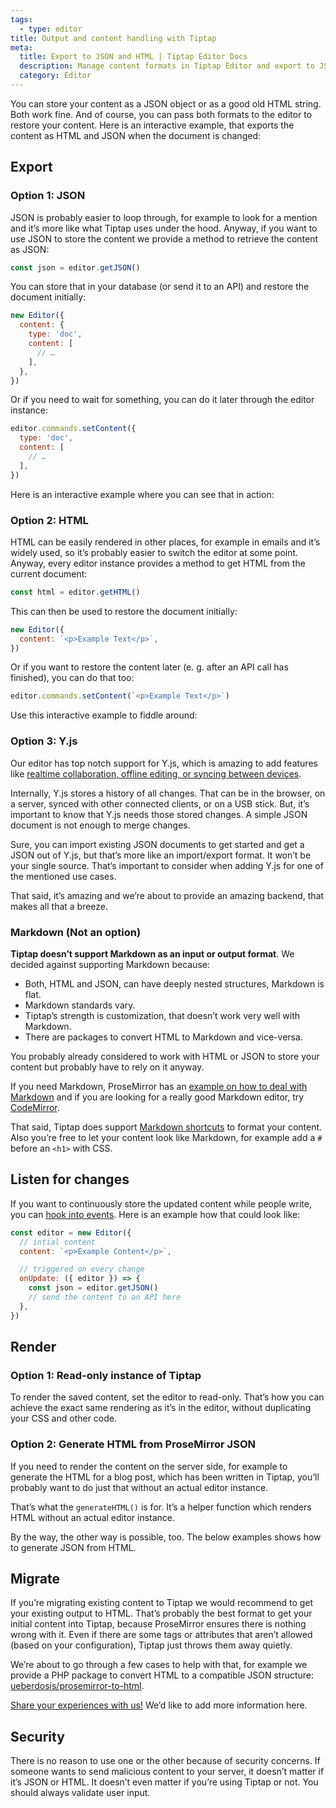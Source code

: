 ```yaml
---
tags:
  - type: editor
title: Output and content handling with Tiptap
meta:
  title: Export to JSON and HTML | Tiptap Editor Docs
  description: Manage content formats in Tiptap Editor and export to JSON and HTML, using Y.js for advanced features. More in the docs!
  category: Editor
---
```



You can store your content as a JSON object or as a good old HTML string. Both work fine. And of course, you can pass both formats to the editor to restore your content. Here is an interactive example, that exports the content as HTML and JSON when the document is changed:

## Export

### Option 1: JSON

JSON is probably easier to loop through, for example to look for a mention and it’s more like what Tiptap uses under the hood. Anyway, if you want to use JSON to store the content we provide a method to retrieve the content as JSON:

```js
const json = editor.getJSON()
```

You can store that in your database (or send it to an API) and restore the document initially:

```js
new Editor({
  content: {
    type: 'doc',
    content: [
      // …
    ],
  },
})
```

Or if you need to wait for something, you can do it later through the editor instance:

```js
editor.commands.setContent({
  type: 'doc',
  content: [
    // …
  ],
})
```

Here is an interactive example where you can see that in action:

<CodeDemo path="/guidecontent/exportjson?hideSource=true" />

### Option 2: HTML

HTML can be easily rendered in other places, for example in emails and it’s widely used, so it’s probably easier to switch the editor at some point. Anyway, every editor instance provides a method to get HTML from the current document:

```js
const html = editor.getHTML()
```

This can then be used to restore the document initially:

```js
new Editor({
  content: `<p>Example Text</p>`,
})
```

Or if you want to restore the content later (e. g. after an API call has finished), you can do that too:

```js
editor.commands.setContent(`<p>Example Text</p>`)
```

Use this interactive example to fiddle around:

<CodeDemo path="/guidecontent/exporthtml?hideSource=true" />

### Option 3: Y.js

Our editor has top notch support for Y.js, which is amazing to add features like [realtime collaboration, offline editing, or syncing between devices](/collaboration/getting-started/overview).

Internally, Y.js stores a history of all changes. That can be in the browser, on a server, synced with other connected clients, or on a USB stick. But, it’s important to know that Y.js needs those stored changes. A simple JSON document is not enough to merge changes.

Sure, you can import existing JSON documents to get started and get a JSON out of Y.js, but that’s more like an import/export format. It won’t be your single source. That’s important to consider when adding Y.js for one of the mentioned use cases.

That said, it’s amazing and we’re about to provide an amazing backend, that makes all that a breeze.

### Markdown (Not an option)

**Tiptap doesn’t support Markdown as an input or output format**. We decided against supporting Markdown because:

- Both, HTML and JSON, can have deeply nested structures, Markdown is flat.
- Markdown standards vary.
- Tiptap’s strength is customization, that doesn’t work very well with Markdown.
- There are packages to convert HTML to Markdown and vice-versa.

You probably already considered to work with HTML or JSON to store your content but probably have to rely on it anyway.

If you need Markdown, ProseMirror has an [example on how to deal with Markdown](https://prosemirror.net/examples/markdown/) and if you are looking for a really good Markdown editor, try [CodeMirror](https://codemirror.net/).

That said, Tiptap does support [Markdown shortcuts](/examples/basics/markdown-shortcuts) to format your content. Also you’re free to let your content look like Markdown, for example add a `#` before an `<h1>` with CSS.

## Listen for changes

If you want to continuously store the updated content while people write, you can [hook into events](/editor/api/events). Here is an example how that could look like:

```js
const editor = new Editor({
  // intial content
  content: `<p>Example Content</p>`,

  // triggered on every change
  onUpdate: ({ editor }) => {
    const json = editor.getJSON()
    // send the content to an API here
  },
})
```

## Render

### Option 1: Read-only instance of Tiptap

To render the saved content, set the editor to read-only. That’s how you can achieve the exact same rendering as it’s in the editor, without duplicating your CSS and other code.

<CodeDemo path="/GuideContent/ReadOnly?inline=false&hideSource=false" />

### Option 2: Generate HTML from ProseMirror JSON

If you need to render the content on the server side, for example to generate the HTML for a blog post, which has been written in Tiptap, you’ll probably want to do just that without an actual editor instance.

That’s what the `generateHTML()` is for. It’s a helper function which renders HTML without an actual editor instance.

<CodeDemo path="/GuideContent/GenerateHTML?inline=false&hideSource=false" />

By the way, the other way is possible, too. The below examples shows how to generate JSON from HTML.

<CodeDemo path="/GuideContent/GenerateJSON?inline=false&hideSource=false" />

## Migrate

If you’re migrating existing content to Tiptap we would recommend to get your existing output to HTML. That’s probably the best format to get your initial content into Tiptap, because ProseMirror ensures there is nothing wrong with it. Even if there are some tags or attributes that aren’t allowed (based on your configuration), Tiptap just throws them away quietly.

We’re about to go through a few cases to help with that, for example we provide a PHP package to convert HTML to a compatible JSON structure: [ueberdosis/prosemirror-to-html](https://github.com/ueberdosis/html-to-prosemirror).

[Share your experiences with us!](mailto:humans@tiptap.dev) We’d like to add more information here.

## Security

There is no reason to use one or the other because of security concerns. If someone wants to send malicious content to your server, it doesn’t matter if it’s JSON or HTML. It doesn’t even matter if you’re using Tiptap or not. You should always validate user input.
